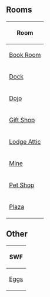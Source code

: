 

==Rooms==
{|class="wikitable" style="margin: 1em auto;"
!Room
|-
|[[Media:RoomsBook-EasterEggHunt2008.swf|Book Room]]
|-
|[[Media:RoomsDock-EasterEggHunt2008.swf|Dock]]
|-
|[[Media:RoomsDojo-EasterEggHunt2008.swf|Dojo]]
|-
|[[Media:RoomsShop-EasterEggHunt2008.swf|Gift Shop]]
|-
|[[Media:RoomsAttic-EasterEggHunt2008.swf|Lodge Attic]]
|-
|[[Media:RoomsMine-EasterEggHunt2008.swf|Mine]]
|-
|[[Media:RoomsPet-EasterEggHunt2008.swf|Pet Shop]]
|-
|[[Media:RoomsPlaza-EasterEggHunt2008.swf|Plaza]]
|}

==Other==
{|class="wikitable" style="margin: 1em auto;"
!SWF
|-
|[[Media:Eggs-EasterEggHunt2008.swf|Eggs]]
|}

{{Events}}